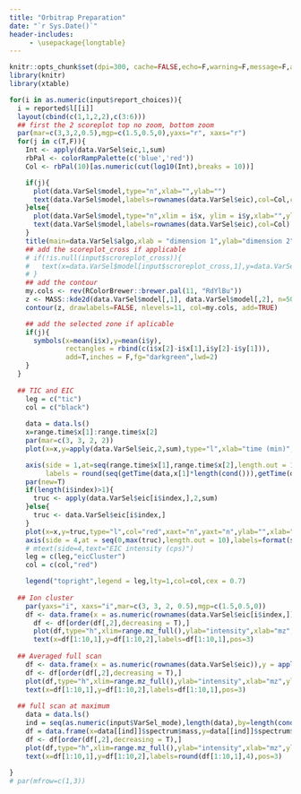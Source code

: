 ```yaml
---
title: "Orbitrap Preparation"
date: "`r Sys.Date()`"
header-includes:
     - \usepackage{longtable}
---
```



```r
knitr::opts_chunk$set(dpi=300, cache=FALSE,echo=F,warning=F,message=F,autodep=T,fig.height=7,fig.width=7,dpi=300)
library(knitr)
library(xtable)
```


```r

for(i in as.numeric(input$report_choices)){
  i = reported$l[[i]]
  layout(cbind(c(1,1,2,2),c(3:6)))
  ## first the 2 scoreplot top no zoom, bottom zoom
  par(mar=c(3,3,2,0.5),mgp=c(1.5,0.5,0),yaxs="r", xaxs="r")
  for(j in c(T,F)){ 
    Int <- apply(data.VarSel$eic,1,sum)
    rbPal <- colorRampPalette(c('blue','red'))
    Col <- rbPal(10)[as.numeric(cut(log10(Int),breaks = 10))]

    if(j){
      plot(data.VarSel$model,type="n",xlab="",ylab="")
      text(data.VarSel$model,labels=rownames(data.VarSel$eic),col=Col,cex = 0.5)
    }else{
      plot(data.VarSel$model,type="n",xlim = i$x, ylim = i$y,xlab="",ylab="")
      text(data.VarSel$model,labels=rownames(data.VarSel$eic),col=Col)
    }
    title(main=data.VarSel$algo,xlab = "dimension 1",ylab="dimension 2")
    ## add the scoreplot_cross if applicable
    # if(!is.null(input$scroreplot_cross)){
    #   text(x=data.VarSel$model[input$scroreplot_cross,1],y=data.VarSel$model[input$scroreplot_cross,2],labels="X",col="darkgreen",cex=3)
    # }
    ## add the contour
    my.cols <- rev(RColorBrewer::brewer.pal(11, "RdYlBu"))
    z <- MASS::kde2d(data.VarSel$model[,1], data.VarSel$model[,2], n=50)
    contour(z, drawlabels=FALSE, nlevels=11, col=my.cols, add=TRUE)

    ## add the selected zone if aplicable
    if(j){
      symbols(x=mean(i$x),y=mean(i$y),
              rectangles = rbind(c(i$x[2]-i$x[1],i$y[2]-i$y[1])),
              add=T,inches = F,fg="darkgreen",lwd=2)
    }
  }
  
  ## TIC and EIC
    leg = c("tic")
    col = c("black")
    
    data = data.ls()
    x=range.time$x[1]:range.time$x[2]
    par(mar=c(3, 3, 2, 2))
    plot(x=x,y=apply(data.VarSel$eic,2,sum),type="l",xlab="time (min)",ylab="TIC intensity (cps)",xaxt="n")

    axis(side = 1,at=seq(range.time$x[1],range.time$x[2],length.out = 10),
         labels = round(seq(getTime(data,x[1]*length(cond())),getTime(data,x[length(x)]*length(cond())),length.out = 10),2))
    par(new=T)
    if(length(i$index)>1){
      truc <- apply(data.VarSel$eic[i$index,],2,sum)
    }else{
      truc <- data.VarSel$eic[i$index,]
    }
    plot(x=x,y=truc,type="l",col="red",xaxt="n",yaxt="n",ylab="",xlab="")
    axis(side = 4,at = seq(0,max(truc),length.out = 10),labels=format(seq(0,max(truc),length.out = 10),scientific = T,digits = 2),col = 2,col.ticks = 2)
    # mtext(side=4,text="EIC intensity (cps)")
    leg = c(leg,"eicCluster")
    col = c(col,"red")

    legend("topright",legend = leg,lty=1,col=col,cex = 0.7)
    
  ## Ion cluster
    par(yaxs="i", xaxs="i",mar=c(3, 3, 2, 0.5),mgp=c(1.5,0.5,0))
    df <- data.frame(x = as.numeric(rownames(data.VarSel$eic[i$index,])),y = apply(data.VarSel$eic[i$index,],1,sum))
      df <- df[order(df[,2],decreasing = T),]
      plot(df,type="h",xlim=range.mz_full(),ylab="intensity",xlab="mz",ylim=c(0,df[1,2]*1.2),main="Selected ion cluster")
      text(x=df[1:10,1],y=df[1:10,2],labels=df[1:10,1],pos=3)
      
  ## Averaged full scan
    df <- data.frame(x = as.numeric(rownames(data.VarSel$eic)),y = apply(data.VarSel$eic,1,sum))
    df <- df[order(df[,2],decreasing = T),]
    plot(df,type="h",xlim=range.mz_full(),ylab="intensity",xlab="mz",ylim=c(0,df[1,2]*1.2),main="Averaged full scan")
    text(x=df[1:10,1],y=df[1:10,2],labels=df[1:10,1],pos=3)
    
  ## full scan at maximum
    data = data.ls()
    ind = seq(as.numeric(input$VarSel_mode),length(data),by=length(cond()))[which.max(truc)] ## truc refer to the TIC EIC spectrum defined before
    df = data.frame(x=data[[ind]]$spectrum$mass,y=data[[ind]]$spectrum$intensity)
    df <- df[order(df[,2],decreasing = T),]
    plot(df,type="h",xlim=range.mz_full(),ylab="intensity",xlab="mz",ylim=c(0,df[1,2]*1.2),main="Full scan at cluster EIC maximum")
    text(x=df[1:10,1],y=df[1:10,2],labels=round(df[1:10,1],4),pos=3)
  
}
# par(mfrow=c(1,3))

```
  
